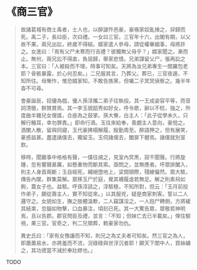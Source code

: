 # 《商三官》

> 故諸葛城有商士禹者，士人也，以醉謔忤邑豪，豪嗾家奴亂捶之，舁歸而死。禹二子，長曰臣，次曰禮。一女曰三官。三官年十六，出閣有期，以父故不果。兩兄出訟，終歲不得結。婿家遣人參母，請從權畢姻事，母將許之。女進曰：「焉有父尸未寒而行吉禮？彼獨無父母乎？」婿家聞之。漸而止。無何，兩兄訟不得直，負屈歸，舉家悲憤。兄弟謀留父尸，張再訟之本。三官曰：「人被殺而不理，時事可知矣。天將為汝兄弟專生一閻羅包老耶？骨骸暴露，於心何忍矣。」二兄服其言，乃葬父。葬已，三官夜遁，不知所往。母慚怍，惟恐婿家知，不敢告族黨，但囑二子冥冥偵察之。幾半年杳不可尋。
>
> 會豪誕辰，招優為戲，優人孫淳攜二弟子往執投。其一王成姿容平等，而音詞清徹，群贊賞焉。其一李玉貌韶秀如好女，呼令歌，辭以不稔，強之，所度曲半雜兒女俚謠，合座為之鼓掌。孫大慚，白主人：「此子從學未久，只解行觴耳，幸勿罪責。」即命行酒。玉往來給奉，善覷主人意向，豪悅之。酒闌人散，留與同寢，玉代豪拂榻解履，殷勤周至。醉語狎之，但有展笑，豪惑益甚。盡遣諸僕去，獨留玉。玉伺諸僕去，闔扉下楗焉。諸僕就別室飲。
>
> 移時，聞廳事中格格有聲，一僕往覘之，見室內冥黑，寂不聞聲。行將旋踵，忽有響聲甚厲，如懸重物而斷其索。亟問之，並無應者。呼眾排闔入，則主人身首兩斷；玉自經死，繩絕墮地上，梁間頸際，殘綆儼然。眾大駭，傳告內闥，群集莫解。眾移玉尸於庭，覺其襪履虛若無足。解之則素舄如鉤，蓋女子也。益駭。呼孫淳詰之，淳駭極，不知所對，但云：「玉月前投作弟子，願從壽主人，實不知從來。」以其服兇，疑是商家刺客。誓以二人邏守之。女貌如生，撫之肢體溫軟，二人竊謀淫之。一人抱尸轉側，方將緩其結束，忽腦如物擊，口血暴注，頃刻已死。其一大驚告眾，眾敬若神明焉，且以告郡。郡官問臣及禮，並言：「不知；但妹亡去已半載矣。」俾往驗視，果三官。官奇之，判二兄領葬，敕豪家勿仇。
>
> 異史氏曰：「家有女豫讓而不知，則兄之為丈夫者可知矣。然三官之為人，即蕭蕭易水，亦將羞而不流，況碌碌與世浮沉者耶！願天下閨中人，買絲繡之，其功德當不減於奉壯繆也。」

TODO
